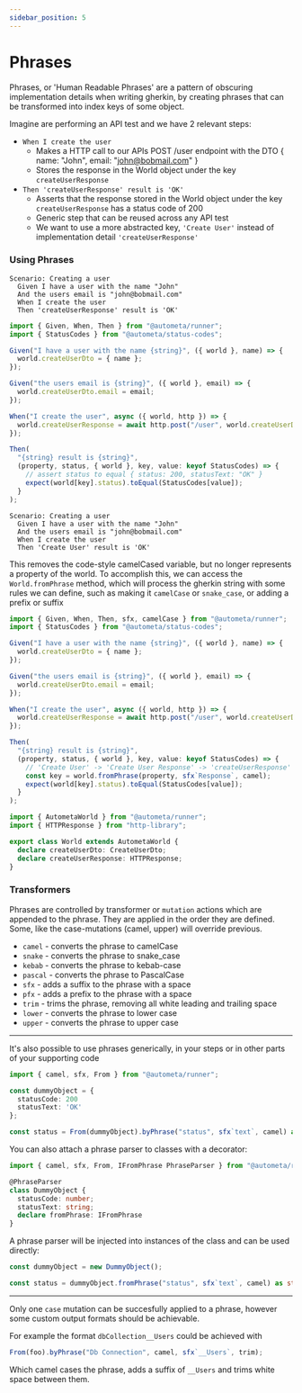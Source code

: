 ```yaml
---
sidebar_position: 5
---
```



# Phrases

Phrases, or 'Human Readable Phrases' are a pattern of obscuring implementation
details when writing gherkin, by creating phrases that can be transformed into
index keys of some object.

Imagine are performing an API test and we have 2 relevant steps:

- `When I create the user`
  - Makes a HTTP call to our APIs POST /user endpoint with the DTO { name: "John", email: "john@bobmail.com" }
  - Stores the response in the World object under the key `createUserResponse`
- `Then 'createUserResponse' result is 'OK'`
  - Asserts that the response stored in the World object under the key `createUserResponse` has a status code of 200
  - Generic step that can be reused across any API test
  - We want to use a more abstracted key, `'Create User'` instead of implementation detail `'createUserResponse'`

### Using Phrases

<Tabs>
  <TabItem value="exposed" label="Exposed Details">

```gherkin title=Gherkin
Scenario: Creating a user
  Given I have a user with the name "John"
  And the users email is "john@bobmail.com"
  When I create the user
  Then 'createUserResponse' result is 'OK'
```

```ts title=Steps
import { Given, When, Then } from "@autometa/runner";
import { StatusCodes } from "@autometa/status-codes";

Given("I have a user with the name {string}", ({ world }, name) => {
  world.createUserDto = { name };
});

Given("the users email is {string}", ({ world }, email) => {
  world.createUserDto.email = email;
});

When("I create the user", async ({ world, http }) => {
  world.createUserResponse = await http.post("/user", world.createUserDto);
});

Then(
  "{string} result is {string}",
  (property, status, { world }, key, value: keyof StatusCodes) => {
    // assert status to equal { status: 200, statusText: "OK" }
    expect(world[key].status).toEqual(StatusCodes[value]);
  }
);
```

  </TabItem>
  <TabItem value="phrase" label="Human Friendly Phrase">

```gherkin title=Gherkin
Scenario: Creating a user
  Given I have a user with the name "John"
  And the users email is "john@bobmail.com"
  When I create the user
  Then 'Create User' result is 'OK'
```

This removes the code-style camelCased variable, but no longer represents a property of the world.
To accomplish this, we can access the `World.fromPhrase` method, which will process the gherkin
string with some rules we can define, such as making it `camelCase` or `snake_case`, or adding a
prefix or suffix

```ts title=Steps
import { Given, When, Then, sfx, camelCase } from "@autometa/runner";
import { StatusCodes } from "@autometa/status-codes";

Given("I have a user with the name {string}", ({ world }, name) => {
  world.createUserDto = { name };
});

Given("the users email is {string}", ({ world }, email) => {
  world.createUserDto.email = email;
});

When("I create the user", async ({ world, http }) => {
  world.createUserResponse = await http.post("/user", world.createUserDto);
});

Then(
  "{string} result is {string}",
  (property, status, { world }, key, value: keyof StatusCodes) => {
    // 'Create User' -> 'Create User Response' -> 'createUserResponse'
    const key = world.fromPhrase(property, sfx`Response`, camel);
    expect(world[key].status).toEqual(StatusCodes[value]);
  }
);
```

  </TabItem>

</Tabs>

```ts title=World
import { AutometaWorld } from "@autometa/runner";
import { HTTPResponse } from "http-library";

export class World extends AutometaWorld {
  declare createUserDto: CreateUserDto;
  declare createUserResponse: HTTPResponse;
}
```

### Transformers

Phrases are controlled by transformer or `mutation` actions which are appended
to the phrase. They are applied in the order they are defined. Some, like the case-mutations (camel, upper) will
override previous.

- `camel` - converts the phrase to camelCase
- `snake` - converts the phrase to snake_case
- `kebab` - converts the phrase to kebab-case
- `pascal` - converts the phrase to PascalCase
- `sfx` - adds a suffix to the phrase with a space
- `pfx` - adds a prefix to the phrase with a space
- `trim` - trims the phrase, removing all white leading and trailing space
- `lower` - converts the phrase to lower case
- `upper` - converts the phrase to upper case

---

It's also possible to use phrases generically, in your steps or in other parts of your
supporting code

```ts
import { camel, sfx, From } from "@autometa/runner";

const dummyObject = {
  statusCode: 200
  statusText: 'OK'
};

const status = From(dummyObject).byPhrase("status", sfx`text`, camel) as string;
```

You can also attach a phrase parser to classes with a decorator:

```ts
import { camel, sfx, From, IFromPhrase PhraseParser } from "@autometa/runner";

@PhraseParser
class DummyObject {
  statusCode: number;
  statusText: string;
  declare fromPhrase: IFromPhrase
}

```

A phrase parser will be injected into instances of the class and can be used directly:

```ts
const dummyObject = new DummyObject();

const status = dummyObject.fromPhrase("status", sfx`text`, camel) as string;
```

---

Only one `case` mutation can be succesfully applied to a phrase, however some custom
output formats should be achievable.

For example the format `dbCollection__Users` could be achieved with

```ts
From(foo).byPhrase("Db Connection", camel, sfx`__Users`, trim);
```

Which camel cases the phrase, adds a suffix of `__Users` and trims white space between them.
